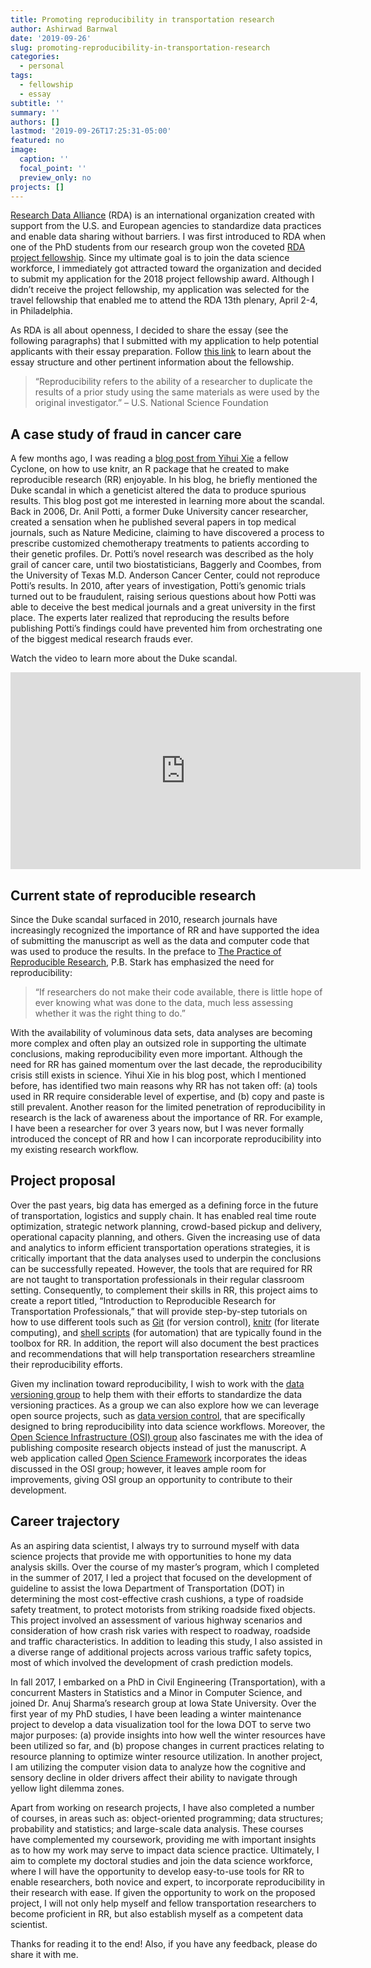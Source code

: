 ```yaml
---
title: Promoting reproducibility in transportation research
author: Ashirwad Barnwal
date: '2019-09-26'
slug: promoting-reproducibility-in-transportation-research
categories:
  - personal
tags:
  - fellowship
  - essay
subtitle: ''
summary: ''
authors: []
lastmod: '2019-09-26T17:25:31-05:00'
featured: no
image:
  caption: ''
  focal_point: ''
  preview_only: no
projects: []
---
```


[Research Data Alliance](https://rd-alliance.org/) (RDA) is an international organization created with support from the U.S. and European agencies to standardize data practices and enable data sharing without barriers. I was first introduced to RDA when one of the PhD students from our research group won the coveted [RDA project fellowship](https://us.rd-alliance.org/applications-joint-wt-rdaus-early-career-fellowship-program). Since my ultimate goal is to join the data science workforce, I immediately got attracted toward the organization and decided to submit my application for the 2018 project fellowship award. Although I didn't receive the project fellowship, my application was selected for the travel fellowship that enabled me to attend the RDA 13th plenary, April 2-4, in Philadelphia.

As RDA is all about openness, I decided to share the essay (see the following paragraphs) that I submitted with my application to help potential applicants with their essay preparation. Follow [this link](https://us.rd-alliance.org/applications-joint-wt-rdaus-early-career-fellowship-program) to learn about the essay structure and other pertinent information about the fellowship.

>“Reproducibility refers to the ability of a researcher to duplicate the results of a prior study using the same materials as were used by the original investigator.” – U.S. National Science Foundation

## A case study of fraud in cancer care
A few months ago, I was reading a [blog post from Yihui Xie](https://yihui.name/en/2012/06/enjoyable-reproducible-research/) a fellow Cyclone, on how to use knitr, an R package that he created to make reproducible research (RR) enjoyable. In his blog, he briefly mentioned the Duke scandal in which a geneticist altered the data to produce spurious results. This blog post got me interested in learning more about the scandal. Back in 2006, Dr. Anil Potti, a former Duke University cancer researcher, created a sensation when he published several papers in top medical journals, such as Nature Medicine, claiming to have discovered a process to prescribe customized chemotherapy treatments to patients according to their genetic profiles. Dr. Potti’s novel research was described as the holy grail of cancer care, until two biostatisticians, Baggerly and Coombes, from the University of Texas M.D. Anderson Cancer Center, could not reproduce Potti’s results. In 2010, after years of investigation, Potti’s genomic trials turned out to be fraudulent, raising serious questions about how Potti was able to deceive the best medical journals and a great university in the first place. The experts later realized that reproducing the results before publishing Potti’s findings could have prevented him from orchestrating one of the biggest medical research frauds ever.

Watch the video to learn more about the Duke scandal.

<iframe width="560" height="315" src="https://www.youtube.com/embed/eV9dcAGaVU8" frameborder="0" allow="accelerometer; autoplay; encrypted-media; gyroscope; picture-in-picture" allowfullscreen></iframe>

## Current state of reproducible research
Since the Duke scandal surfaced in 2010, research journals have increasingly recognized the importance of RR and have supported the idea of submitting the manuscript as well as the data and computer code that was used to produce the results. In the preface to [The Practice of Reproducible Research](https://www.scribd.com/book/358412742/The-Practice-of-Reproducible-Research-Case-Studies-and-Lessons-from-the-Data-Intensive-Sciences), P.B. Stark has emphasized the need for reproducibility:

>“If researchers do not make their code available, there is little hope of ever knowing what was done to the data, much less assessing whether it was the right thing to do.”

With the availability of voluminous data sets, data analyses are becoming more complex and often play an outsized role in supporting the ultimate conclusions, making reproducibility even more important. Although the need for RR has gained momentum over the last decade, the reproducibility crisis still exists in science. Yihui Xie in his blog post, which I mentioned before, has identified two main reasons why RR has not taken off: (a) tools used in RR require considerable level of expertise, and (b) copy and paste is still prevalent. Another reason for the limited penetration of reproducibility in research is the lack of awareness about the importance of RR. For example, I have been a researcher for over 3 years now, but I was never formally introduced the concept of RR and how I can incorporate reproducibility into my existing research workflow.

## Project proposal
Over the past years, big data has emerged as a defining force in the future of transportation, logistics and supply chain. It has enabled real time route optimization, strategic network planning, crowd-based pickup and delivery, operational capacity planning, and others. Given the increasing use of data and analytics to inform efficient transportation operations strategies, it is critically important that the data analyses used to underpin the conclusions can be successfully repeated. However, the tools that are required for RR are not taught to transportation professionals in their regular classroom setting. Consequently, to complement their skills in RR, this project aims to create a report titled, “Introduction to Reproducible Research for Transportation Professionals,” that will provide step-by-step tutorials on how to use different tools such as [Git](https://git-scm.com/) (for version control), [knitr](https://yihui.name/knitr/) (for literate computing), and [shell scripts](https://en.wikipedia.org/wiki/Shell_script) (for automation) that are typically found in the toolbox for RR. In addition, the report will also document the best practices and recommendations that will help transportation researchers streamline their reproducibility efforts.

Given my inclination toward reproducibility, I wish to work with the [data versioning group](https://www.rd-alliance.org/groups/data-versioning-wg) to help them with their efforts to standardize the data versioning practices. As a group we can also explore how we can leverage open source projects, such as [data version control](https://dvc.org/), that are specifically designed to bring reproducibility into data science workflows. Moreover, the [Open Science Infrastructure (OSI) group](https://github.com/whole-tale/whole-tale/tree/master/working_groups/open-infrastructure) also fascinates me with the idea of publishing composite research objects instead of just the manuscript. A web application called [Open Science Framework](https://osf.io/) incorporates the ideas discussed in the OSI group; however, it leaves ample room for improvements, giving OSI group an opportunity to contribute to their development.

##  Career trajectory
As an aspiring data scientist, I always try to surround myself with data science projects that provide me with opportunities to hone my data analysis skills. Over the course of my master’s program, which I completed in the summer of 2017, I led a project that focused on the development of guideline to assist the Iowa Department of Transportation (DOT) in determining the most cost-effective crash cushions, a type of roadside safety treatment, to protect motorists from striking roadside fixed objects. This project involved an assessment of various highway scenarios and consideration of how crash risk varies with respect to roadway, roadside and traffic characteristics. In addition to leading this study, I also assisted in a diverse range of additional projects across various traffic safety topics, most of which involved the development of crash prediction models.

In fall 2017, I embarked on a PhD in Civil Engineering (Transportation), with a concurrent Masters in Statistics and a Minor in Computer Science, and joined Dr. Anuj Sharma’s research group at Iowa State University. Over the first year of my PhD studies, I have been leading a winter maintenance project to develop a data visualization tool for the Iowa DOT to serve two major purposes: (a) provide insights into how well the winter resources have been utilized so far, and (b) propose changes in current practices relating to resource planning to optimize winter resource utilization. In another project, I am utilizing the computer vision data to analyze how the cognitive and sensory decline in older drivers affect their ability to navigate through yellow light dilemma zones.

Apart from working on research projects, I have also completed a number of courses, in areas such as: object-oriented programming; data structures; probability and statistics; and large-scale data analysis. These courses have complemented my coursework, providing me with important insights as to how my work may serve to impact data science practice. Ultimately, I aim to complete my doctoral studies and join the data science workforce, where I will have the opportunity to develop easy-to-use tools for RR to enable researchers, both novice and expert, to incorporate reproducibility in their research with ease. If given the opportunity to work on the proposed project, I will not only help myself and fellow transportation researchers to become proficient in RR, but also establish myself as a competent data scientist.

Thanks for reading it to the end! Also, if you have any feedback, please do share it with me.
